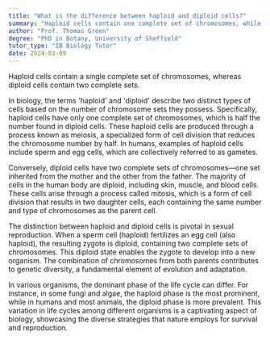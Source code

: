 ```yaml
---
title: "What is the difference between haploid and diploid cells?"
summary: "Haploid cells contain one complete set of chromosomes, while diploid cells contain two complete sets of chromosomes."
author: "Prof. Thomas Green"
degree: "PhD in Botany, University of Sheffield"
tutor_type: "IB Biology Tutor"
date: 2024-03-09
---
```


Haploid cells contain a single complete set of chromosomes, whereas diploid cells contain two complete sets.

In biology, the terms 'haploid' and 'diploid' describe two distinct types of cells based on the number of chromosome sets they possess. Specifically, haploid cells have only one complete set of chromosomes, which is half the number found in diploid cells. These haploid cells are produced through a process known as meiosis, a specialized form of cell division that reduces the chromosome number by half. In humans, examples of haploid cells include sperm and egg cells, which are collectively referred to as gametes.

Conversely, diploid cells have two complete sets of chromosomes—one set inherited from the mother and the other from the father. The majority of cells in the human body are diploid, including skin, muscle, and blood cells. These cells arise through a process called mitosis, which is a form of cell division that results in two daughter cells, each containing the same number and type of chromosomes as the parent cell.

The distinction between haploid and diploid cells is pivotal in sexual reproduction. When a sperm cell (haploid) fertilizes an egg cell (also haploid), the resulting zygote is diploid, containing two complete sets of chromosomes. This diploid state enables the zygote to develop into a new organism. The combination of chromosomes from both parents contributes to genetic diversity, a fundamental element of evolution and adaptation.

In various organisms, the dominant phase of the life cycle can differ. For instance, in some fungi and algae, the haploid phase is the most prominent, while in humans and most animals, the diploid phase is more prevalent. This variation in life cycles among different organisms is a captivating aspect of biology, showcasing the diverse strategies that nature employs for survival and reproduction.
    